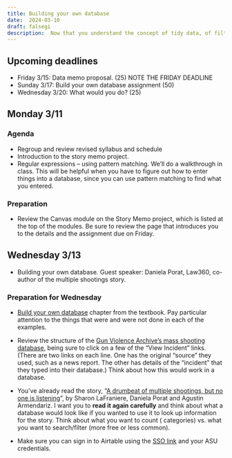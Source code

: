 ```yaml
---
title: Building your own database
date:  2024-03-10
draft: falsegi
description:  Now that you understand the concept of tidy data, of filtering vs. counting, and of "dirty" data, you'll have an easier time imagining how to create your own database from documents and disparate sources.  
---
```


## Upcoming deadlines

-   [Friday 3/15]{.sked-dates}: Data memo proposal. (25)  NOTE THE FRIDAY DEADLINE
-   [Sunday 3/17]{.sked-dates}: Build your own database assignment (50)
-   [Wednesday 3/20]{.sked-dates}:  What would you do? (25)

## Monday 3/11

### Agenda

-   Regroup and review revised syllabus and schedule
-   Introduction to the story memo project. 
-   Regular expressions -- using pattern matching. We'll do a walkthrough in class.  This will be helpful when you have to figure out how to enter things into a database, since you can use pattern matching to find what you entered.

### Preparation

- Review the Canvas module on the Story Memo project, which is listed at the top of the modules. Be sure to review the page that introduces you to the details and the assignment due on Friday. 

## Wednesday 3/13

-  Building your own database.  Guest speaker: Daniela Porat, Law360, co-author of the multiple shootings story. 
 
### Preparation for Wednesday

* [Build your own database](https://cronkitedata.github.io/djtextbook/start-build-own.html) chapter from the textbook. Pay particular attention to the things that were and were not done in each of the examples. 

* Review the structure of the [Gun Violence Archive's mass shooting database](https://www.gunviolencearchive.org/reports/mass-shooting), being sure to click on a few of the "View Incident" links. (There are two links on each line. One has the original "source" they used, such as a news report. The other has details of the "incident" that they typed into their database.) Think about how this would work in a database. 

* You've already read the story,  "[A drumbeat of multiple shootings, but no one is listening](https://www.nytimes.com/2016/05/23/us/americas-overlooked-gun-violence.html)", by Sharon LaFraniere, Daniela Porat and Agustin Armendariz. I want you to **read it again carefully** and think about what a database would look like if you wanted to use it to look up information for the story. Think about what you want to count ( categories) vs. what you want to search/filter (more free or less common).   

* Make sure you can sign in to Airtable using the [SSO link](https://airtable.com/sso/login?) and your ASU credentials.



